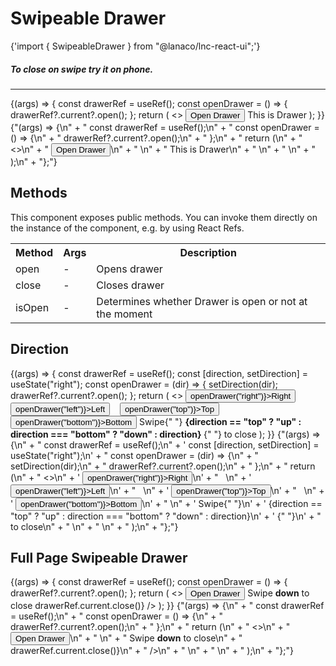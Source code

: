 
<Meta title="Utility/Swipeable Drawer" component={SwipeableDrawer} />

# Swipeable Drawer

<SyntaxHighlighter language="jsx" style={nord}>
  {'import { SwipeableDrawer } from "@lanaco/lnc-react-ui";'}
</SyntaxHighlighter>

##### To close on swipe try it on phone.

---

<Story name="Default" args={{}}>
  {(args) => {
    const drawerRef = useRef();
    const openDrawer = () => {
      drawerRef?.current?.open();
    };
    return (
      <>
        <Button onClick={openDrawer}>Open Drawer</Button>
        <SwipeableDrawer ref={drawerRef} {...args}>
          This is Drawer
        </SwipeableDrawer>
      </>
    );
  }}
</Story>

<SyntaxHighlighter language="jsx" style={nord}>
  {"(args) => {\n" +
    " const drawerRef = useRef();\n" +
    " const openDrawer = () => {\n" +
    "   drawerRef?.current?.open();\n" +
    " };\n" +
    " return (\n" +
    "   <>\n" +
    "     <Button onClick={openDrawer}>Open Drawer</Button>\n" +
    "     <SwipeableDrawer ref={drawerRef} {...args}>\n" +
    "       This is Drawer\n" +
    "     </SwipeableDrawer>\n" +
    "   </>\n" +
    " );\n" +
    "};"}
</SyntaxHighlighter>

<ArgsTable story="Default" />

## Methods

This component exposes public methods. You can invoke them directly on the instance of the component, e.g. by using React Refs.

<Table>
  <tr>
    <th>Method</th>
    <th>Args</th>
    <th>Description</th>
  </tr>
  <tr>
    <td>open</td>
    <td>-</td>
    <td>Opens drawer</td>
  </tr>
  <tr>
    <td>close</td>
    <td>-</td>
    <td>Closes drawer</td>
  </tr>
  <tr>
    <td>isOpen</td>
    <td>-</td>
    <td>Determines whether Drawer is open or not at the moment</td>
  </tr>
</Table>

## Direction

<Story name="Direction" args={{}}>
  {(args) => {
    const drawerRef = useRef();
    const [direction, setDirection] = useState("right");
    const openDrawer = (dir) => {
      setDirection(dir);
      drawerRef?.current?.open();
    };
    return (
      <>
        <Button onClick={() => openDrawer("right")}>Right</Button>
        &nbsp;&nbsp;
        <Button onClick={() => openDrawer("left")}>Left</Button>
        &nbsp;&nbsp;
        <Button onClick={() => openDrawer("top")}>Top</Button>
        &nbsp;&nbsp;
        <Button onClick={() => openDrawer("bottom")}>Bottom</Button>
        <SwipeableDrawer ref={drawerRef} direction={direction} {...args}>
          Swipe{" "}
          <strong>
            {direction == "top"
              ? "up"
              : direction === "bottom"
              ? "down"
              : direction}
          </strong>{" "}
          to close
        </SwipeableDrawer>
      </>
    );
  }}
</Story>

<SyntaxHighlighter language="jsx" style={nord}>
  {"(args) => {\n" +
    " const drawerRef = useRef();\n" +
    ' const [direction, setDirection] = useState("right");\n' +
    " const openDrawer = (dir) => {\n" +
    "   setDirection(dir);\n" +
    "   drawerRef?.current?.open();\n" +
    " };\n" +
    " return (\n" +
    "   <>\n" +
    '     <Button onClick={() => openDrawer("right")}>Right</Button>\n' +
    "     &nbsp;&nbsp;\n" +
    '     <Button onClick={() => openDrawer("left")}>Left</Button>\n' +
    "     &nbsp;&nbsp;\n" +
    '     <Button onClick={() => openDrawer("top")}>Top</Button>\n' +
    "     &nbsp;&nbsp;\n" +
    '     <Button onClick={() => openDrawer("bottom")}>Bottom</Button>\n' +
    "     <SwipeableDrawer ref={drawerRef} direction={direction} {...args}>\n" +
    '       Swipe{" "}\n' +
    '       {direction == "top" ? "up" : direction === "bottom" ? "down" : direction}\n' +
    '       {" "}\n' +
    "       to close\n" +
    "     </SwipeableDrawer>\n" +
    "   </>\n" +
    " );\n" +
    "};"}
</SyntaxHighlighter>

## Full Page Swipeable Drawer

<Story name="Full Page" args={{}}>
  {(args) => {
    const drawerRef = useRef();
    const openDrawer = () => {
      drawerRef?.current?.open();
    };
    return (
      <>
        <Button onClick={openDrawer}>Open Drawer</Button>
        <SwipeableDrawer
          ref={drawerRef}
          isFullPage={true}
          direction={"bottom"}
          {...args}
        >
          Swipe <strong>down</strong> to close
          <IconButton
            style={{ position: "absolute", right: "10px" }}
            btnType="outline"
            color="neutral"
            icon="times"
            onClick={() => drawerRef.current.close()}
          />
        </SwipeableDrawer>
      </>
    );
  }}
</Story>

<SyntaxHighlighter language="jsx" style={nord}>
  {"(args) => {\n" +
    " const drawerRef = useRef();\n" +
    " const openDrawer = () => {\n" +
    "   drawerRef?.current?.open();\n" +
    " };\n" +
    " return (\n" +
    "   <>\n" +
    "     <Button onClick={openDrawer}>Open Drawer</Button>\n" +
    "     <SwipeableDrawer\n" +
    "       ref={drawerRef}\n" +
    "       isFullPage={true}\n" +
    '       direction={"bottom"}\n' +
    "       {...args}\n" +
    "      >\n" +
    "       Swipe <strong>down</strong> to close\n" +
    "       <IconButton\n" +
    '          style={{ position: "absolute", right: "10px" }}\n' +
    '          btnType="outline"\n' +
    '          color="neutral"\n' +
    '          icon="times"\n' +
    "          onClick={() => drawerRef.current.close()}\n" +
    "       />\n" +
    "     </SwipeableDrawer>\n" +
    "   </>\n" +
    " );\n" +
    "};"}
</SyntaxHighlighter>
